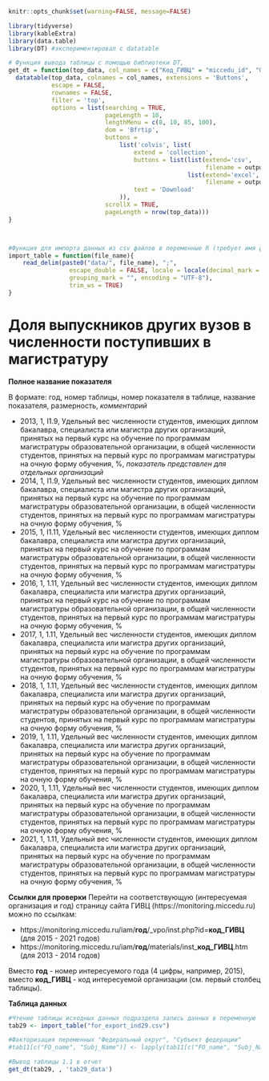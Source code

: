 
```r
knitr::opts_chunk$set(warning=FALSE, message=FALSE)
```


```r
library(tidyverse)
library(kableExtra)
library(data.table)
library(DT) #экспериментировал с datatable
```

```r
# Функция вывода таблицы с помощью библиотеки DT, 
get_dt = function(top_data, col_names = c("Код_ГИВЦ" = "miccedu_id", "Организация" = "clear_name", "2013" = "ind_2013_value", "2014" = "ind_2014_value", "2015" = "ind_2015_value", "2016" = "ind_2016_value", "2017" = "ind_2017_value", "2018" = "ind_2018_value", "2019" = "ind_2019_value", "2020" = "ind_2020_value", "2021" =  "ind_2021_value"), output_file_name) {
  datatable(top_data, colnames = col_names, extensions = 'Buttons',
            escape = FALSE,
            rownames = FALSE,
            filter = 'top',
            options = list(searching = TRUE,
                           pageLength = 10,
                           lengthMenu = c(8, 10, 85, 100),
                           dom = 'Bfrtip',
                           buttons = 
                               list('colvis', list(
                                   extend = 'collection',
                                   buttons = list(list(extend='csv',
                                                       filename = output_file_name),
                                                  list(extend='excel',
                                                       filename = output_file_name)),
                                   text = 'Download'
                               )),
                           scrollX = TRUE,
                           pageLength = nrow(top_data))) 
}



#Функция для импорта данных из csv файлов в переменные R (требует имя файла в кавычках и берет из каталока data рабочей директории проекта)
import_table = function(file_name){
    read_delim(paste0("data/", file_name), ";", 
                 escape_double = FALSE, locale = locale(decimal_mark = ",", 
                 grouping_mark = "", encoding = "UTF-8"), 
                 trim_ws = TRUE)
}
```






# Доля выпускников других вузов в численности поступивших в магистратуру  {#ind29_info}

**Полное название показателя**

В формате: год, номер таблицы, номер показателя в таблице, название показателя, размерность, *комментарий*




* 2013,	1,	I1.9,	Удельный вес численности студентов, имеющих диплом бакалавра, специалиста или магистра других организаций, принятых на первый курс на обучение по программам магистратуры образовательной организации, в общей численности студентов, принятых на первый курс по программам магистратуры на очную форму обучения, %, *показатель представлен для отдельных организаций*
* 2014,	1,	I1.9,	Удельный вес численности студентов, имеющих диплом бакалавра, специалиста или магистра других организаций, принятых на первый курс на обучение по программам магистратуры образовательной организации, в общей численности студентов, принятых на первый курс по программам магистратуры на очную форму обучения, %
* 2015,	1,	I1.11,	Удельный вес численности студентов, имеющих диплом бакалавра, специалиста или магистра других организаций, принятых на первый курс на обучение по программам магистратуры образовательной организации, в общей численности студентов, принятых на первый курс по программам магистратуры на очную форму обучения, %
* 2016, 1, 1.11, Удельный вес численности студентов, имеющих диплом бакалавра, специалиста или магистра других организаций, принятых на первый курс на обучение по программам магистратуры образовательной организации, в общей численности студентов, принятых на первый курс по программам магистратуры на очную форму обучения, %
* 2017, 1, 1.11, Удельный вес численности студентов, имеющих диплом бакалавра, специалиста или магистра других организаций, принятых на первый курс на обучение по программам магистратуры образовательной организации, в общей численности студентов, принятых на первый курс по программам магистратуры на очную форму обучения, %
* 2018, 1, 1.11, Удельный вес численности студентов, имеющих диплом бакалавра, специалиста или магистра других организаций, принятых на первый курс на обучение по программам магистратуры образовательной организации, в общей численности студентов, принятых на первый курс по программам магистратуры на очную форму обучения, %
* 2019, 1, 1.11, Удельный вес численности студентов, имеющих диплом бакалавра, специалиста или магистра других организаций, принятых на первый курс на обучение по программам магистратуры образовательной организации, в общей численности студентов, принятых на первый курс по программам магистратуры на очную форму обучения, %
* 2020, 1, 1.11, Удельный вес численности студентов, имеющих диплом бакалавра, специалиста или магистра других организаций, принятых на первый курс на обучение по программам магистратуры образовательной организации, в общей численности студентов, принятых на первый курс по программам магистратуры на очную форму обучения, %
* 2021, 1, 1.11, Удельный вес численности студентов, имеющих диплом бакалавра, специалиста или магистра других организаций, принятых на первый курс на обучение по программам магистратуры образовательной организации, в общей численности студентов, принятых на первый курс по программам магистратуры на очную форму обучения, %


**Ссылки для проверки**
Перейти на соответствующую (интересуемая организация и год) страницу сайта ГИВЦ (https://monitoring.miccedu.ru) можно по ссылкам:

* https://monitoring.miccedu.ru/iam/**год**/_vpo/inst.php?id=**код_ГИВЦ** (для 2015 - 2021 годов)
* https://monitoring.miccedu.ru/iam/**год**/materials/inst_**код_ГИВЦ**.htm (для 2013 - 2014 годов)

Вместо **год** - номер интересуемого года (4 цифры, например, 2015), вместо **код_ГИВЦ** - код интересуемой организации (см. первый столбец таблицы).



**Таблица данных**

```r
#Чтение таблицы исходных данных подраздела запись данных в переменную
tab29 <- import_table("for_export_ind29.csv")

#Факторизация переменных "Федеральный округ", "Субъект федерации"
#tab11[c("FO_name", "Subj_Name")] <- lapply(tab11[c("FO_name", "Subj_Name")] , factor)

```




```r
#Вывод таблицы 1.1 в отчет
get_dt(tab29, , 'tab29_data')
```



